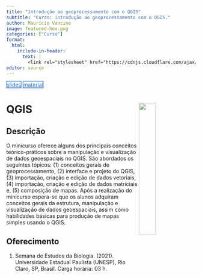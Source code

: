 ```yaml
---
title: "Introdução ao geoprocessamento com o QGIS"
subtitle: "Curso: introdução ao geoprocessamento com o QGIS."
author: Maurício Vancine
image: featured-hex.png
categories: ["Curso"]
format:
  html:
    include-in-header: 
      text: |
        <link rel="stylesheet" href="https://cdnjs.cloudflare.com/ajax/libs/font-awesome/6.5.0/css/all.min.css">
editor: source
---
```


<div class="mt-4 d-flex flex-row flex-wrap gap-1 justify-content-left justify-content-sm-start" role="group" aria-label="Links">
  <a href="https://mauriciovancine.github.io/workshop-qgis/01_slides/slides.html" class="btn btn-custom text-capitalize" target="_blank"><i class="fas fa-image me-1"></i>slides</a>
  <a href="https://github.com/mauriciovancine/workshop-qgis" class="btn btn-custom text-capitalize" target="_blank"><i class="fab fa-github me-1"></i>material</a>
</div>

<style>
  .btn-custom {
    background-color: white;
    border: 1px solid #1c6cbe; /* Borda azul */
    color: #1c6cbe; /* Texto azul */
    transition: background-color 0.3s, color 0.3s;
  }
  .btn-custom:hover {
    background-color: #1c6cbe; /* Cor de fundo azul ao passar o mouse */
    color: white; /* Texto branco */
  }
</style>

# **QGIS** <img src="featured-hex.png" align="right" width="30%" min-width="120px"/>

## Descrição

O minicurso oferece alguns dos principais conceitos teórico-práticos sobre a manipulação e visualização de dados geoespaciais no QGIS. São abordados os seguintes tópicos: (1) conceitos gerais de geoprocessamento, (2) interface e projeto do QGIS, (3) importação, criação e edição de dados vetoriais, (4) importação, criação e edição de dados matriciais e, (5) composição de mapas. Após a realização do minicurso espera-se que os alunos adquiram conceitos gerais da estrutura, manipulação e visualização de dados geoespaciais, assim como habilidades básicas para produção de mapas simples usando o QGIS.

## Oferecimento

1. Semana de Estudos da Biologia. (2021). Universidade Estadual Paulista (UNESP), Rio Claro, SP, Brasil. Carga horária: 03 h.
